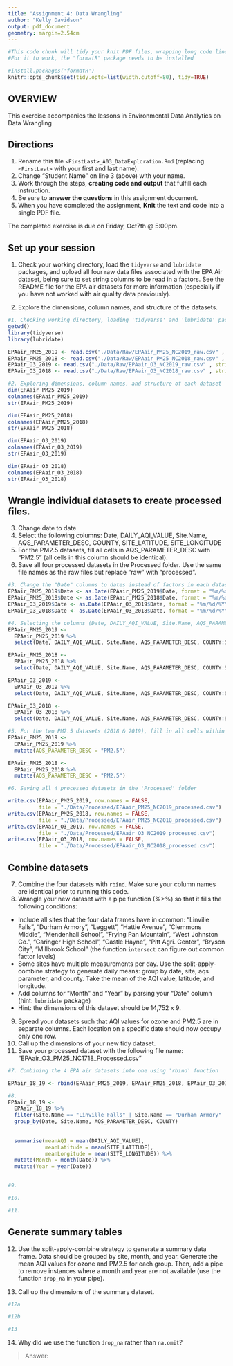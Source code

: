 ```yaml
---
title: "Assignment 4: Data Wrangling"
author: "Kelly Davidson"
output: pdf_document
geometry: margin=2.54cm
---
```


```r
#This code chunk will tidy your knit PDF files, wrapping long code lines
#For it to work, the "formatR" package needs to be installed

#install.packages('formatR')
knitr::opts_chunk$set(tidy.opts=list(width.cutoff=80), tidy=TRUE)
```

## OVERVIEW

This exercise accompanies the lessons in Environmental Data Analytics on Data Wrangling 

## Directions
1.  Rename this file `<FirstLast>_A03_DataExploration.Rmd` (replacing `<FirstLast>` with your first and last name).
2. Change "Student Name" on line 3 (above) with your name.
3. Work through the steps, **creating code and output** that fulfill each instruction.
4. Be sure to **answer the questions** in this assignment document.
5. When you have completed the assignment, **Knit** the text and code into a single PDF file.

The completed exercise is due on Friday, Oct7th @ 5:00pm.

## Set up your session 
1. Check your working directory, load the `tidyverse` and `lubridate` packages, and upload all four raw data files associated with the EPA Air dataset, being sure to set string columns to be read in a factors. See the README file for the EPA air datasets for more information (especially if you have not worked with air quality data previously). 

2. Explore the dimensions, column names, and structure of the datasets. 

```r
#1. Checking working directory, loading 'tidyverse' and 'lubridate' packages, and uploading 4 EPA air datasets
getwd()
library(tidyverse)
library(lubridate)

EPAair_PM25_2019 <- read.csv("./Data/Raw/EPAair_PM25_NC2019_raw.csv" , stringsAsFactors = TRUE)
EPAair_PM25_2018 <- read.csv("./Data/Raw/EPAair_PM25_NC2018_raw.csv" , stringsAsFactors = TRUE)
EPAair_O3_2019 <- read.csv("./Data/Raw/EPAair_O3_NC2019_raw.csv" , stringsAsFactors = TRUE)
EPAair_O3_2018 <- read.csv("./Data/Raw/EPAair_O3_NC2018_raw.csv" , stringsAsFactors = TRUE)

#2. Exploring dimensions, column names, and structure of each dataset
dim(EPAair_PM25_2019)
colnames(EPAair_PM25_2019)
str(EPAair_PM25_2019)

dim(EPAair_PM25_2018)
colnames(EPAair_PM25_2018)
str(EPAair_PM25_2018)

dim(EPAair_O3_2019)
colnames(EPAair_O3_2019)
str(EPAair_O3_2019)

dim(EPAair_O3_2018)
colnames(EPAair_O3_2018)
str(EPAair_O3_2018)

```

## Wrangle individual datasets to create processed files.
3. Change date to date
4. Select the following columns: Date, DAILY_AQI_VALUE, Site.Name, AQS_PARAMETER_DESC, COUNTY, SITE_LATITUDE, SITE_LONGITUDE
5. For the PM2.5 datasets, fill all cells in AQS_PARAMETER_DESC with "PM2.5" (all cells in this column should be identical).
6. Save all four processed datasets in the Processed folder. Use the same file names as the raw files but replace "raw" with "processed".

```r
#3. Change the "Date" columns to dates instead of factors in each dataset
EPAair_PM25_2019$Date <- as.Date(EPAair_PM25_2019$Date, format = "%m/%d/%Y")
EPAair_PM25_2018$Date <- as.Date(EPAair_PM25_2018$Date, format = "%m/%d/%Y")
EPAair_O3_2019$Date <- as.Date(EPAair_O3_2019$Date, format = "%m/%d/%Y")
EPAair_O3_2018$Date <- as.Date(EPAair_O3_2018$Date, format = "%m/%d/%Y")

#4. Selecting the columns (Date, DAILY_AQI_VALUE, Site.Name, AQS_PARAMETER_DESC, COUNTY, SITE_LATITUDE, SITE_LONGITUDE) for each dataset
EPAair_PM25_2019 <-
  EPAair_PM25_2019 %>% 
  select(Date, DAILY_AQI_VALUE, Site.Name, AQS_PARAMETER_DESC, COUNTY:SITE_LONGITUDE)

EPAair_PM25_2018 <-
  EPAair_PM25_2018 %>% 
  select(Date, DAILY_AQI_VALUE, Site.Name, AQS_PARAMETER_DESC, COUNTY:SITE_LONGITUDE)

EPAair_O3_2019 <-
  EPAair_O3_2019 %>% 
  select(Date, DAILY_AQI_VALUE, Site.Name, AQS_PARAMETER_DESC, COUNTY:SITE_LONGITUDE)

EPAair_O3_2018 <-
  EPAair_O3_2018 %>% 
  select(Date, DAILY_AQI_VALUE, Site.Name, AQS_PARAMETER_DESC, COUNTY:SITE_LONGITUDE)

#5. For the two PM2.5 datasets (2018 & 2019), fill in all cells within the "AQS_PARAMETER_DESC" column with "PM2.5"
EPAair_PM25_2019 <-
  EPAair_PM25_2019 %>% 
  mutate(AQS_PARAMETER_DESC = "PM2.5")

EPAair_PM25_2018 <-
  EPAair_PM25_2018 %>% 
  mutate(AQS_PARAMETER_DESC = "PM2.5")

#6. Saving all 4 processed datasets in the 'Processed' folder

write.csv(EPAair_PM25_2019, row.names = FALSE,
          file = "./Data/Processed/EPAair_PM25_NC2019_processed.csv")
write.csv(EPAair_PM25_2018, row.names = FALSE,
          file = "./Data/Processed/EPAair_PM25_NC2018_processed.csv")
write.csv(EPAair_O3_2019, row.names = FALSE,
          file = "./Data/Processed/EPAair_O3_NC2019_processed.csv")
write.csv(EPAair_O3_2018, row.names = FALSE,
          file = "./Data/Processed/EPAair_O3_NC2018_processed.csv")

```


## Combine datasets
7. Combine the four datasets with `rbind`. Make sure your column names are identical prior to running this code. 
8. Wrangle your new dataset with a pipe function (%>%) so that it fills the following conditions: 

* Include all sites that the four data frames have in common: "Linville Falls", "Durham Armory", "Leggett", "Hattie Avenue", "Clemmons Middle", "Mendenhall School", "Frying Pan Mountain", "West Johnston Co.", "Garinger High School", "Castle Hayne", "Pitt Agri. Center", "Bryson City", "Millbrook School" (the function `intersect` can figure out common factor levels)
* Some sites have multiple measurements per day. Use the split-apply-combine strategy to generate daily means: group by date, site, aqs parameter, and county. Take the mean of the AQI value, latitude, and longitude.
* Add columns for "Month" and "Year" by parsing your "Date" column (hint: `lubridate` package)
* Hint: the dimensions of this dataset should be 14,752 x 9.

9. Spread your datasets such that AQI values for ozone and PM2.5 are in separate columns. Each location on a specific date should now occupy only one row.
10. Call up the dimensions of your new tidy dataset.
11. Save your processed dataset with the following file name: "EPAair_O3_PM25_NC1718_Processed.csv"

```r
#7. Combining the 4 EPA air datasets into one using 'rbind' function

EPAair_18_19 <- rbind(EPAair_PM25_2019, EPAair_PM25_2018, EPAair_O3_2019, EPAair_O3_2018)

#8. 
EPAair_18_19 <-
  EPAair_18_19 %>% 
  filter(Site.Name == "Linville Falls" | Site.Name == "Durham Armory" | Site.Name == "Leggett" | Site.Name == "Hattie Avenue" | Site.Name == "Clemmons Middle" | Site.Name == "Mendenhall School" | Site.Name == "Frying Pan Mountain" | Site.Name == "West Johnston Co." | Site.Name == "Garinger High School" | Site.Name == "Castle Hayne" | Site.Name == "Pitt Agri. Center" | Site.Name == "Bryson City" | Site.Name == "Millbrook School") %>% 
  group_by(Date, Site.Name, AQS_PARAMETER_DESC, COUNTY)
  
  
  summarise(meanAQI = mean(DAILY_AQI_VALUE),
            meanLatitude = mean(SITE_LATITUDE),
            meanLongitude = mean(SITE_LONGITUDE)) %>% 
  mutate(Month = month(Date)) %>% 
  mutate(Year = year(Date))
  

#9. 

#10. 

#11. 

```


## Generate summary tables
12. Use the split-apply-combine strategy to generate a summary data frame. Data should be grouped by site, month, and year. Generate the mean AQI values for ozone and PM2.5 for each group. Then, add a pipe to remove instances where a month and year are not available (use the function `drop_na` in your pipe). 

13. Call up the dimensions of the summary dataset.

```r
#12a

#12b

#13

```

14. Why did we use the function `drop_na` rather than `na.omit`?

> Answer: 
